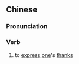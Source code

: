 {{also|拜谢}}
==Chinese==
{{zh-forms|s=拜谢}}

===Pronunciation===
{{zh-pron
|m=bàixiè
|cat=v
}}

===Verb===
{{zh-verb}}

# to [[express]] [[one]]'s [[thanks]]